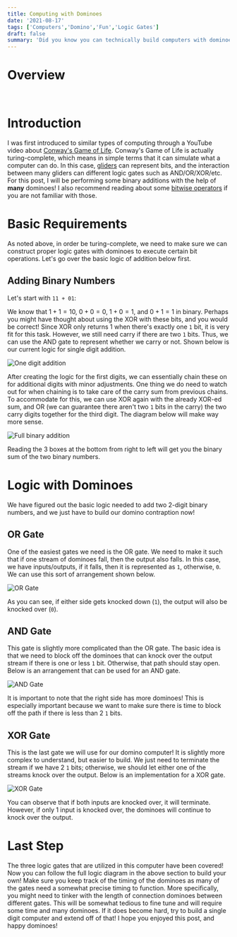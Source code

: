 ```yaml
---
title: Computing with Dominoes
date: '2021-08-17'
tags: ['Computers','Domino','Fun','Logic Gates']
draft: false
summary: 'Did you know you can technically build computers with dominoes?! Read more to find out how!'
---
```



# Overview

<TOCInline toc={props.toc} exclude="Overview" toHeading={2} asDisclosure />
<br />

# Introduction

I was first introduced to similar types of computing through a YouTube video about [Conway's Game of Life](https://en.wikipedia.org/wiki/Conway%27s_Game_of_Life). Conway's Game of Life is actually
turing-complete, which means in simple terms that it can simulate what a computer can do. In this case, [gliders](https://en.wikipedia.org/wiki/Glider_(Conway%27s_Life)) can represent bits,
and the interaction between many gliders can different logic gates such as AND/OR/XOR/etc. For
this post, I will be performing some binary additions with the help of **many** dominoes! I also recommend reading about some [bitwise operators](https://en.wikipedia.org/wiki/Bitwise_operation) if
you are not familiar with those.

# Basic Requirements

As noted above, in order be turing-complete, we need to make sure we can construct proper logic gates with dominoes to execute certain bit operations. Let's
go over the basic logic of addition below first.

## Adding Binary Numbers

Let's start with `11 + 01`:

We know that $1 + 1 = 10$, $0 + 0 = 0$, $1 + 0 = 1$, and $0 + 1 = 1$ in binary. Perhaps you might have thought about using the XOR with these bits, and you would be correct!
Since XOR only returns 1 when there's exactly one `1` bit, it is very fit for this task. However, we still need carry if there are two `1` bits. Thus, we can use the AND gate to
represent whether we carry or not. Shown below is our current logic for single digit addition.

![One digit addition](/static/images/oneadd.svg)

After creating the logic for the first digits, we can essentially chain these on for additional digits with minor adjustments.
One thing we do need to watch out for when chaining is to take care of the carry sum from previous chains.
To accommodate for this, we can use XOR again with the already XOR-ed sum, and OR (we can guarantee there aren't two `1` bits in the carry) the two carry digits together for the third digit.
The diagram below will make way more sense.

![Full binary addition](/static/images/fulladd.svg)

Reading the 3 boxes at the bottom from right to left will get you the binary sum of the two binary numbers.

# Logic with Dominoes

We have figured out the basic logic needed to add two 2-digit binary numbers, and we just have to build our domino contraption now!

## OR Gate

One of the easiest gates we need is the OR gate. We need to make it such that if one stream of dominoes fall, then the output also falls. In this case,
we have inputs/outputs, if it falls, then it is represented as `1`, otherwise, `0`.
We can use this sort of arrangement shown below.

![OR Gate](/static/images/or.svg)

As you can see, if either side gets knocked down (`1`), the output will also be knocked over (`0`).

## AND Gate

This gate is slightly more complicated than the OR gate. The basic idea is that we need to block off the dominoes that can knock over the output stream if there
is one or less `1` bit. Otherwise, that path should stay open. Below is an arrangement that can be used for an AND gate.

![AND Gate](/static/images/and.svg)

It is important to note that the right side has more dominoes! This is especially important because we want to make sure there is time to block off the path if
there is less than 2 `1` bits.

## XOR Gate

This is the last gate we will use for our domino computer! It is slightly more complex to understand, but easier to build. We just need to terminate the stream
if we have 2 `1` bits; otherwise, we should let either one of the streams knock over the output. Below is an implementation for a XOR gate.

![XOR Gate](/static/images/xor.svg)

You can observe that if both inputs are knocked over, it will terminate. However, if only 1 input is knocked over, the dominoes will continue to knock
over the output.

# Last Step

The three logic gates that are utilized in this computer have been covered! Now you can follow the full logic diagram in the above section to build your own!
Make sure you keep track of the timing of the dominoes as many of the gates need a somewhat precise timing to function. More specifically, you might need to tinker
with the length of connection dominoes between different gates. This will be somewhat tedious to fine tune and will require some time and many dominoes.
If it does become hard, try to build a single digit computer and extend off of that! I hope you enjoyed this post, and happy dominoes!